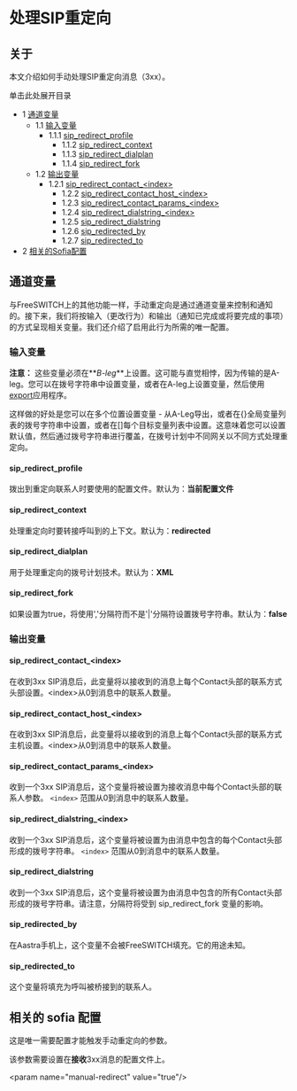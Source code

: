 # 处理SIP重定向

## 关于

本文介绍如何手动处理SIP重定向消息（3xx）。

单击此处展开目录

* 1 [通道变量](#通道变量)  
   * 1.1 [输入变量](#通道变量)  
      * 1.1.1 [sip\_redirect\_profile](#sip_redirect_profile)  
         * 1.1.2 [sip\_redirect\_context](#sip_redirect_context)  
         * 1.1.3 [sip\_redirect\_dialplan](#sip_redirect_dialplan)  
         * 1.1.4 [sip\_redirect\_fork](#sip_redirect_fork)  
   * 1.2 [输出变量](#输出变量)  
      * 1.2.1 [sip\_redirect\_contact\_&lt;index>](#sip_redirect_contact_index)  
         * 1.2.2 [sip\_redirect\_contact\_host\_&lt;index>](#sip_redirect_contact_host_index)  
         * 1.2.3 [sip\_redirect\_contact\_params\_&lt;index>](#sip_redirect_contact_params_index)  
         * 1.2.4 [sip\_redirect\_dialstring\_&lt;index>](#sip_redirect_dialstring_index)  
         * 1.2.5 [sip\_redirect\_dialstring](#sip_redirect_dialstring)  
         * 1.2.6 [sip\_redirected\_by](#sip_redirected_by)  
         * 1.2.7 [sip\_redirected\_to](#sip_redirected_to)
* 2 [相关的Sofia配置](#相关的Sofia配置)

## 通道变量

与FreeSWITCH上的其他功能一样，手动重定向是通过通道变量来控制和通知的。接下来，我们将按输入（更改行为）和输出（通知已完成或将要完成的事项）的方式呈现相关变量。我们还介绍了启用此行为所需的唯一配置。

### 输入变量

**注意：** 这些变量必须在**_B-leg_**上设置。这可能与直觉相悖，因为传输的是A-leg。您可以在拨号字符串中设置变量，或者在A-leg上设置变量，然后使用[export](https://wiki.freeswitch.org/wiki/Misc.%5FDialplan%5FTools%5Fexport "Misc. Dialplan Tools export")应用程序。

这样做的好处是您可以在多个位置设置变量 - 从A-Leg导出，或者在{}全局变量列表的拨号字符串中设置，或者在\[\]每个目标变量列表中设置。这意味着您可以设置默认值，然后通过拨号字符串进行覆盖，在拨号计划中不同网关以不同方式处理重定向。

#### sip_redirect_profile

拨出到重定向联系人时要使用的配置文件。默认为：**当前配置文件**

#### sip_redirect_context

处理重定向时要转接呼叫到的上下文。默认为：**redirected**

#### sip_redirect_dialplan

用于处理重定向的拨号计划技术。默认为：**XML**

#### sip_redirect_fork

如果设置为true，将使用','分隔符而不是'|'分隔符设置拨号字符串。默认为：**false**

### 输出变量

#### sip_redirect_contact\_&lt;index>

在收到3xx SIP消息后，此变量将以接收到的消息上每个Contact头部的联系方式头部设置。&lt;index>从0到消息中的联系人数量。

#### sip_redirect_contact_host\_&lt;index>

在收到3xx SIP消息后，此变量将以接收到的消息上每个Contact头部的联系方式主机设置。&lt;index>从0到消息中的联系人数量。

#### sip_redirect_contact_params\_&lt;index>

收到一个3xx SIP消息后，这个变量将被设置为接收消息中每个Contact头部的联系人参数。 `<index>` 范围从0到消息中的联系人数量。

#### sip_redirect_dialstring_&lt;index>

收到一个3xx SIP消息后，这个变量将被设置为由消息中包含的每个Contact头部形成的拨号字符串。 `<index>` 范围从0到消息中的联系人数量。

#### sip_redirect_dialstring

收到一个3xx SIP消息后，这个变量将被设置为由消息中包含的所有Contact头部形成的拨号字符串。请注意，分隔符将受到 sip_redirect_fork 变量的影响。

#### sip_redirected_by

在Aastra手机上，这个变量不会被FreeSWITCH填充。它的用途未知。

#### sip_redirected_to

这个变量将填充为呼叫被桥接到的联系人。

## 相关的 sofia 配置

这是唯一需要配置才能触发手动重定向的参数。

该参数需要设置在**接收**3xx消息的配置文件上。

&lt;param name="manual-redirect" value="true"/>